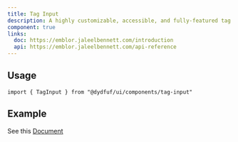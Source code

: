 ```yaml
---
title: Tag Input
description: A highly customizable, accessible, and fully-featured tag input component built with shadcn/ui. Developed by emblor
component: true
links:
  doc: https://emblor.jaleelbennett.com/introduction
  api: https://emblor.jaleelbennett.com/api-reference
---
```


<ComponentPreview name="tag-input-demo" />

## Usage

```tsx
import { TagInput } from "@dydfuf/ui/components/tag-input"
```

## Example

See this [Document](https://emblor.jaleelbennett.com/integrations/react-hook-form)